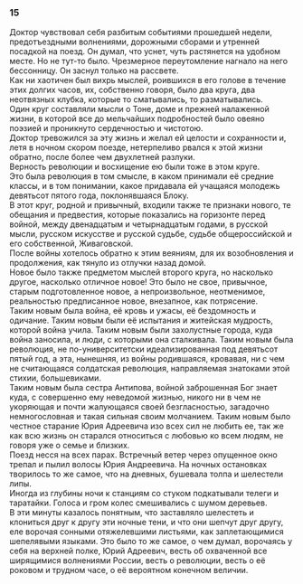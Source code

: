 ### 15 {-}

Доктор чувствовал себя разбитым событиями прошедшей недели, предотъездными волнениями, дорожными сборами и утренней посадкой на поезд. Он думал, что уснет, чуть растянется на удобном месте. Но не тут-то было. Чрезмерное переутомление нагнало на него бессонницу. Он заснул только на рассвете.<br/> Как ни хаотичен был вихрь мыслей, роившихся в его голове в течение этих долгих часов, их, собственно говоря, было два круга, два неотвязных клубка, которые то сматывались, то разматывались.<br/> Один круг составляли мысли о Тоне, доме и прежней налаженной жизни, в которой все до мельчайших подробностей было овеяно поэзией и проникнуто сердечностью и чистотою.<br/> Доктор тревожился за эту жизнь и желал ей целости и сохранности и, летя в ночном скором поезде, нетерпеливо рвался к этой жизни обратно, после более чем двухлетней разлуки.<br/> Верность революции и восхищение ею были тоже в этом круге.<br/> Это была революция в том смысле, в каком принимали её средние классы, и в том понимании, какое придавала ей учащаяся молодежь девятьсот пятого года, поклонявшаяся Блоку.<br/> В этот круг, родной и привычный, входили также те признаки нового, те обещания и предвестия, которые показались на горизонте перед войной, между двенадцатым и четырнадцатым годами, в русской мысли, русском искусстве и русской судьбе, судьбе общероссийской и его собственной, Живаговской.<br/> После войны хотелось обратно к этим веяниям, для их возобновления и продолжения, как тянуло из отлучки назад домой.<br/> Новое было также предметом мыслей второго круга, но насколько другое, насколько отличное новое! Это было не свое, привычное, старым подготовленное новое, а непроизвольное, неотменимое, реальностью предписанное новое, внезапное, как потрясение.<br/> Таким новым была война, её кровь и ужасы, её бездомность и одичание. Таким новым были её испытания и житейская мудрость, которой война учила. Таким новым были захолустные города, куда война заносила, и люди, с которыми она сталкивала. Таким новым была революция, не по-университетски идеализированная под девятьсот пятый год, а эта, нынешняя, из войны родившаяся, кровавая, ни с чем не считающаяся солдатская революция, направляемая знатоками этой стихии, большевиками.<br/> Таким новым была сестра Антипова, войной заброшенная Бог знает куда, с совершенно ему неведомой жизнью, никого ни в чем не укоряющая и почти жалующаяся своей безгласностью, загадочно немногословная и такая сильная своим молчанием. Таким новым было честное старание Юрия Адреевича изо всех сил не любить ее, так же как всю жизнь он старался относиться с любовью ко всем людям, не говоря уже о семье и близких.<br/> Поезд несся на всех парах. Встречный ветер через опущенное окно трепал и пылил волосы Юрия Андреевича. На ночных остановках творилось то же самое, что на дневных, бушевала толпа и шелестели липы.<br/> Иногда из глубины ночи к станциям со стуком подкатывали телеги и таратайки. Голоса и гром колес смешивались с шумом деревьев.<br/> В эти минуты казалось понятным, что заставляло шелестеть и клониться друг к другу эти ночные тени, и что они шепчут друг другу, еле ворочая сонными отяжелевшими листьями, как заплетающимися шепелявыми языками. Это было то же самое, о чем думал, ворочаясь у себя на верхней полке, Юрий Адреевич, весть об охваченной все ширящимися волнениями России, весть о революции, весть о её роковом и трудном часе, о её вероятном конечном величии.

